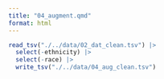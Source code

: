 ```yaml
---
title: "04_augment.qmd"
format: html
---
```


```r
read_tsv("./../data/02_dat_clean.tsv") |>
  select(-ethnicity) |>
  select(-race) |>
  write_tsv("./../data/04_aug_clean.tsv")
```

